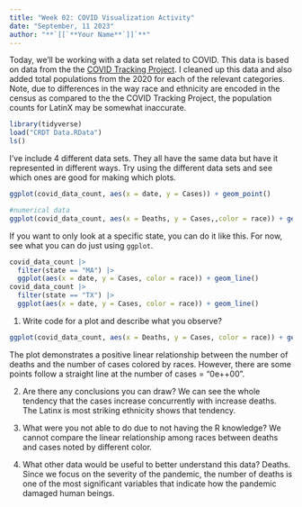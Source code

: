 ```yaml
---
title: "Week 02: COVID Visualization Activity"
date: "September, 11 2023"
author: "**`[[`**Your Name**`]]`**"
---
```


Today, we'll be working with a data set related to COVID.
This data is based on data from the the [COVID Tracking Project](https://covidtracking.com/).
I cleaned up this data and also added total populations from the 2020 for each of the relevant categories.
Note, due to differences in the way race and ethnicity are encoded in the census as compared to the the COVID Tracking Project, the population counts for LatinX may be somewhat inaccurate.

```r
library(tidyverse)
load("CRDT Data.RData")
ls()
```

I've include 4 different data sets.
They all have the same data but have it represented in different ways.
Try using the different data sets and see which ones are good for making which plots.


```r
ggplot(covid_data_count, aes(x = date, y = Cases)) + geom_point()
```


```R
#numerical data 
ggplot(covid_data_count, aes(x = Deaths, y = Cases,,color = race)) + geom_point()

```



If you want to only look at a specific state, you can do it like this.
For now, see what you can do just using `ggplot`.

```r
covid_data_count |> 
  filter(state == "MA") |> 
  ggplot(aes(x = date, y = Cases, color = race)) + geom_line()
covid_data_count |> 
  filter(state == "TX") |> 
  ggplot(aes(x = date, y = Cases, color = race)) + geom_line()
```

1. Write code for a plot and describe what you observe?
```r
ggplot(covid_data_count, aes(x = Deaths, y = Cases, color = race)) + geom_point()


```
The plot demonstrates a positive linear relationship between the number of deaths and the number of cases colored by races. However, there are some points follow a straight line at the number of cases = "0e++00".

2. Are there any conclusions you can draw?
We can see the whole tendency that the cases increase concurrently with increase deaths. The Latinx is most striking ethnicity shows that tendency.

3. What were you not able to do due to not having the R knowledge?
We cannot compare the linear relationship among races between deaths and cases noted by different color.

4. What other data would be useful to better understand this data?
Deaths. Since we focus on the severity of the pandemic, the number of deaths is one of the most significant variables that indicate how the pandemic damaged human beings.

